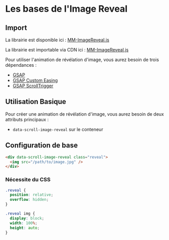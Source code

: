# Les bases de l'Image Reveal


## Import

La librairie est disponible ici : [MM-ImageReveal.js](https://raw.githubusercontent.com/Rakido/mm-animation-library/refs/heads/main/js/mm-image-reveal.js)

La librairie est importable via CDN ici : [MM-ImageReveal.js](https://cdn.jsdelivr.net/gh/Rakido/mm-animation-library@latest/js/mm-image-reveal.js)

Pour utiliser l'animation de révélation d'image, vous aurez besoin de trois dépendances :

- [GSAP](https://www.jsdelivr.com/package/npm/gsap)
- [GSAP Custom Easing](https://cdnjs.cloudflare.com/ajax/libs/gsap/3.12.2/CustomEase.min.js)
- [GSAP ScrollTrigger](https://cdnjs.cloudflare.com/ajax/libs/gsap/3.12.2/ScrollTrigger.min.js)

## Utilisation Basique

Pour créer une animation de révélation d'image, vous aurez besoin de deux attributs principaux :
- `data-scroll-image-reveal` sur le conteneur

## Configuration de base

```html
<div data-scroll-image-reveal class="reveal">
  <img src="/path/to/image.jpg" />
</div>
```

### Nécessite du CSS
```css
.reveal {
  position: relative;
  overflow: hidden;
}

.reveal img {
  display: block;
  width: 100%;
  height: auto;
}
```

<NxImageReveal
  axis="y"
  duration={2}
  src="/images/demo-1.jpg"
/>

